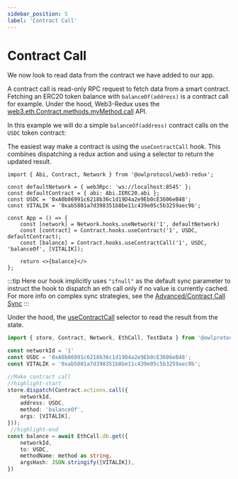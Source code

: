 ```yaml
---
sidebar_position: 5
label: 'Contract Call'
---
```



# Contract Call

We now look to read data from the contract we have added to our app.

A contract call is read-only RPC request to fetch data from a smart contract. Fetching an ERC20 token balance with `balanceOf(address)` is a contract call for example. Under the hood, Web3-Redux uses the [web3.eth.Contract.methods.myMethod.call](https://web3js.readthedocs.io/en/v1.7.0/web3-eth-contract.html#methods-mymethod-call) API.

In this example we will do a simple `balanceOf(address)` contract calls on the `USDC` token contract:


<Tabs groupId="framework">
<TabItem value="react" label="React">

The easiest way make a contract is using the `useContractCall` hook. This combines dispatching a redux action and using a selector to return the updated result.

```tsx  title="src/App.tsx" showLineNumbers
import { Abi, Contract, Network } from '@owlprotocol/web3-redux';

const defaultNetwork = { web3Rpc: 'ws://localhost:8545' };
const defaultContract = { abi: Abi.IERC20.abi };
const USDC = '0xA0b86991c6218b36c1d19D4a2e9Eb0cE3606eB48';
const VITALIK = '0xab5801a7d398351b8be11c439e05c5b3259aec9b';

const App = () => {
    const [network] = Network.hooks.useNetwork('1', defaultNetwork)
    const [contract] = Contract.hooks.useContract('1', USDC, defaultContract);
    const [balance] = Contract.hooks.useContractCall('1', USDC, 'balanceOf', [VITALIK]);

    return <>{balance}</>
};
```

:::tip
Here our hook implicitly uses `"ifnull"` as the default sync parameter to instruct the hook to dispatch an eth call only if no value is currently cached.
For more info on complex sync strategies, see the [Advanced/Contract Call Sync](..//web3-redux-advanced/sync_contract_call.md)
:::

</TabItem>
<TabItem value="redux" label="Redux">

Under the hood, the [useContractCall](#) selector to read the result from the state.

```typescript title="src/createContractCall.ts" showLineNumbers
import { store, Contract, Network, EthCall, TestData } from '@owlprotocol/web3-redux';

const networkId = '1'
const USDC = '0xA0b86991c6218b36c1d19D4a2e9Eb0cE3606eB48';
const VITALIK = '0xab5801a7d398351b8be11c439e05c5b3259aec9b';

//Make contract call
//highlight-start
store.dispatch(Contract.actions.call({
    networkId,
    address: USDC,
    method: 'balanceOf',
    args: [VITALIK],
}));
 //highlight-end
const balance = await EthCall.db.get({
    networkId,
    to: USDC,
    methodName: method as string,
    argsHash: JSON.stringify([VITALIK]),
})
```

</TabItem>
</Tabs>
